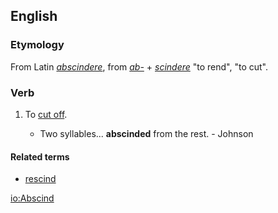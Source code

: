 ==English==
===Etymology===
From Latin ''[[abscindere]]'', from ''[[ab-]]'' + ''[[scindere]]'' "to rend", "to cut". 

===Verb===
{{en-infl-reg-consonant|abscind||}}
# {{transitive}} To [[cut off]].
#* Two syllables... '''abscinded''' from the rest. - Johnson

====Related terms====
* [[rescind]]


[[io:Abscind]]